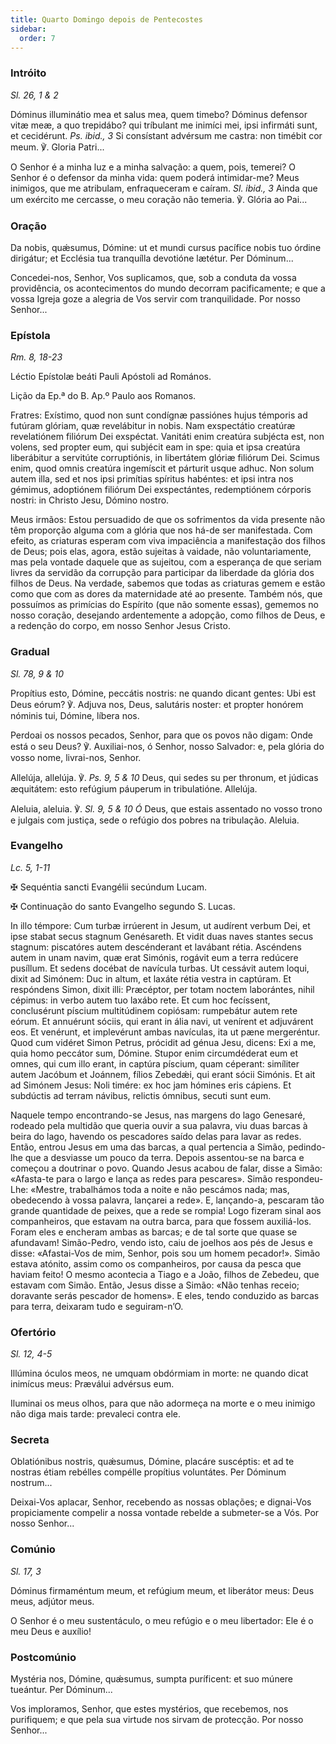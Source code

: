 ```yaml
---
title: Quarto Domingo depois de Pentecostes
sidebar:
  order: 7
---
```


### Intróito

<em>Sl. 26, 1 & 2</em>

<div class="side-by-side not-content">

Dóminus illuminátio mea et salus mea, quem timebo? Dóminus defensor vitæ meæ, a quo trepidábo? qui tríbulant me inimíci mei, ipsi infirmáti sunt, et cecidérunt. <em>Ps. ibid., 3</em> Si consístant advérsum me castra: non timébit cor meum. ℣. Gloria Patri...

O Senhor é a minha luz e a minha salvação: a quem, pois, temerei? O Senhor é o defensor da minha vida: quem poderá intimidar-me? Meus inimigos, que me atribulam, enfraqueceram e caíram. <em>Sl. ibid., 3</em> Ainda que um exército me cercasse, o meu coração não temeria. ℣. Glória ao Pai...

</div>

### Oração

<div class="side-by-side not-content">

Da nobis, quǽsumus, Dómine: ut et mundi cursus pacífice nobis tuo órdine dirigátur; et Ecclésia tua tranquílla devotióne lætétur. Per Dóminum...

Concedei-nos, Senhor, Vos suplicamos, que, sob a conduta da vossa providência, os acontecimentos do mundo decorram pacificamente; e que a vossa Igreja goze a alegria de Vos servir com tranquilidade. Por nosso Senhor...

</div>

### Epístola

<em>Rm. 8, 18-23</em>

<div class="side-by-side not-content">

Léctio Epístolæ beáti Pauli Apóstoli ad Romános.

Lição da Ep.ª do B. Ap.º Paulo aos Romanos.

Fratres: Exístimo, quod non sunt condígnæ passiónes hujus témporis ad futúram glóriam, quæ revelábitur in nobis. Nam exspectátio creatúræ revelatiónem filiórum Dei exspéctat. Vanitáti enim creatúra subjécta est, non volens, sed propter eum, qui subjécit eam in spe: quia et ipsa creatúra liberábitur a servitúte corruptiónis, in libertátem glóriæ filiórum Dei. Scimus enim, quod omnis creatúra ingemíscit et párturit usque adhuc. Non solum autem illa, sed et nos ipsi primítias spíritus habéntes: et ipsi intra nos gémimus, adoptiónem filiórum Dei exspectántes, redemptiónem córporis nostri: in Christo Jesu, Dómino nostro.

Meus irmãos: Estou persuadido de que os sofrimentos da vida presente não têm proporção alguma com a glória que nos há-de ser manifestada. Com efeito, as criaturas esperam com viva impaciência a manifestação dos filhos de Deus; pois elas, agora, estão sujeitas à vaidade, não voluntariamente, mas pela vontade daquele que as sujeitou, com a esperança de que seriam livres da servidão da corrupção para participar da liberdade da glória dos filhos de Deus. Na verdade, sabemos que todas as criaturas gemem e estão como que com as dores da maternidade até ao presente. Também nós, que possuímos as primícias do Espírito (que não somente essas), gememos no nosso coração, desejando ardentemente a adopção, como filhos de Deus, e a redenção do corpo, em nosso Senhor Jesus Cristo.

</div>

### Gradual

<em>Sl. 78, 9 & 10</em>

<div class="side-by-side not-content">

Propítius esto, Dómine, peccátis nostris: ne quando dicant gentes: Ubi est Deus eórum? ℣. Adjuva nos, Deus, salutáris noster: et propter honórem nóminis tui, Dómine, líbera nos.

Perdoai os nossos pecados, Senhor, para que os povos não digam: Onde está o seu Deus? ℣. Auxiliai-nos, ó Senhor, nosso Salvador: e, pela glória do vosso nome, livrai-nos, Senhor.

Allelúja, allelúja. ℣. <em>Ps. 9, 5 & 10</em> Deus, qui sedes su per thronum, et júdicas æquitátem: esto refúgium páuperum in tribulatióne. Allelúja.

Aleluia, aleluia. ℣. <em>Sl. 9, 5 & 10 Ó</em> Deus, que estais assentado no vosso trono e julgais com justiça, sede o refúgio dos pobres na tribulação. Aleluia.

</div>

### Evangelho

<em>Lc. 5, 1-11</em>

<div class="side-by-side not-content">

<span class="cross text-red-500">✠</span> Sequéntia sancti Evangélii secúndum Lucam.

<span class="cross text-red-500">✠</span> Continuação do santo Evangelho segundo
S. Lucas.

In illo témpore: Cum turbæ irrúerent in Jesum, ut audírent verbum Dei, et ipse stabat secus stagnum Genésareth. Et vidit duas naves stantes secus stagnum: piscatóres autem descénderant et lavábant rétia. Ascéndens autem in unam navim, quæ erat Simónis, rogávit eum a terra redúcere pusíllum. Et sedens docébat de navícula turbas. Ut cessávit autem loqui, dixit ad Simónem: Duc in altum, et laxáte rétia vestra in captúram. Et respóndens Simon, dixit illi: Præcéptor, per totam noctem laborántes, nihil cépimus: in verbo autem tuo laxábo rete. Et cum hoc fecíssent, conclusérunt píscium multitúdinem copiósam: rumpebátur autem rete eórum. Et annuérunt sóciis, qui erant in ália navi, ut venírent et adjuvárent eos. Et venérunt, et implevérunt ambas navículas, ita ut pæne mergeréntur. Quod cum vidéret Simon Petrus, prócidit ad génua Jesu, dicens: Exi a me, quia homo peccátor sum, Dómine. Stupor enim circumdéderat eum et omnes, qui cum illo erant, in captúra píscium, quam céperant: simíliter autem Jacóbum et Joánnem, fílios Zebedǽi, qui erant sócii Simónis. Et ait ad Simónem Jesus: Noli timére: ex hoc jam hómines eris cápiens. Et subdúctis ad terram návibus, relictis ómnibus, secuti sunt eum.

Naquele tempo encontrando-se Jesus, nas margens do lago Genesaré, rodeado pela multidão que queria ouvir a sua palavra, viu duas barcas à beira do lago, havendo os pescadores saído delas para lavar as redes. Então, entrou Jesus em uma das barcas, a qual pertencia a Simão, pedindo-lhe que a desviasse um pouco da terra. Depois assentou-se na barca e começou a doutrinar o povo. Quando Jesus acabou de falar, disse a Simão: «Afasta-te para o largo e lança as redes para pescares». Simão respondeu-Lhe: «Mestre, trabalhámos toda a noite e não pescámos nada; mas, obedecendo à vossa palavra, lançarei a rede». E, lançando-a, pescaram tão grande quantidade de peixes, que a rede se rompia! Logo fizeram sinal aos companheiros, que estavam na outra barca, para que fossem auxiliá-los. Foram eles e encheram ambas as barcas; e de tal sorte que quase se afundavam! Simão-Pedro, vendo isto, caiu de joelhos aos pés de Jesus e disse: «Afastai-Vos de mim, Senhor, pois sou um homem pecador!». Simão estava atónito, assim como os companheiros, por causa da pesca que haviam feito! O mesmo acontecia a Tiago e a João, filhos de Zebedeu, que estavam com Simão. Então, Jesus disse a Simão: «Não tenhas receio; doravante serás pescador de homens». E eles, tendo conduzido as barcas para terra, deixaram tudo e seguiram-n’O.

</div>

### Ofertório

<em>Sl. 12, 4-5</em>

<div class="side-by-side not-content">

Illúmina óculos meos, ne umquam obdórmiam in morte: ne quando dicat inimícus meus: Præválui advérsus eum.

Iluminai os meus olhos, para que não adormeça na morte e o meu inimigo não diga mais tarde: prevaleci contra ele.

</div>

### Secreta

<div class="side-by-side not-content">

Oblatiónibus nostris, quǽsumus, Dómine, placáre suscéptis: et ad te nostras étiam rebélles compélle propítius voluntátes. Per Dóminum nostrum...

Deixai-Vos aplacar, Senhor, recebendo as nossas oblações; e dignai-Vos propiciamente compelir a nossa vontade rebelde a submeter-se a Vós. Por nosso Senhor...

</div>

### Comúnio

<em>Sl. 17, 3</em>

<div class="side-by-side not-content">

Dóminus firmaméntum meum, et refúgium meum, et liberátor meus: Deus meus, adjútor meus.

O Senhor é o meu sustentáculo, o meu refúgio e o meu libertador: Ele é o meu Deus e auxílio!

</div>

### Postcomúnio

<div class="side-by-side not-content">

Mystéria nos, Dómine, quǽsumus, sumpta puríficent: et suo múnere tueántur. Per Dóminum...

Vos imploramos, Senhor, que estes mystérios, que recebemos, nos purifiquem; e que pela sua virtude nos sirvam de protecção. Por nosso Senhor...

</div>
